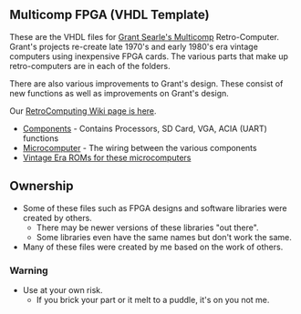 == Multicomp FPGA (VHDL Template) ==

These are the VHDL files for [http://searle.hostei.com/grant/Multicomp/index.html Grant Searle's Multicomp] Retro-Computer. Grant's projects re-create late 1970's and early 1980's era vintage computers using inexpensive FPGA cards. The various parts that make up retro-computers are in each of the folders.

There are also various improvements to Grant's design. These consist of new functions as well as improvements on Grant's design.

Our [http://land-boards.com/blwiki/index.php?title=RetroComputing RetroComputing Wiki page is here].

* [https://github.com/douggilliland/MultiComp/tree/master/MultiComp%20(VHDL%20Template)/Components Components] - Contains Processors, SD Card, VGA, ACIA (UART) functions
* [https://github.com/douggilliland/MultiComp/tree/master/MultiComp%20(VHDL%20Template)/Microcomputer Microcomputer] - The wiring between the various components
* [https://github.com/douggilliland/MultiComp/tree/master/MultiComp%20(VHDL%20Template)/ROMS Vintage Era ROMs for these microcomputers]

== Ownership ==

* Some of these files such as FPGA designs and software libraries were created by others.
** There may be newer versions of these libraries "out there".
** Some libraries even have the same names but don't work the same.
* Many of these files were created by me based on the work of others.

=== Warning ===

* Use at your own risk.
** If you brick your part or it melt to a puddle, it's on you not me.
